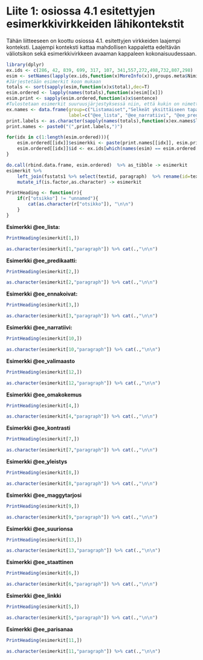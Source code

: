 # Liite 1: osiossa 4.1 esitettyjen esimerkkivirkkeiden lähikontekstit

Tähän liitteeseen on koottu osiossa 4.1. esitettyjen virkkeiden laajempi
konteksti. Laajempi konteksti kattaa mahdollisen kappaletta edeltävän 
väliotsikon sekä esimerkkivirkkeen avaaman kappaleen kokonaisuudessaan.

```r

library(dplyr)
ex.ids <- c(286, 42, 839, 699, 317, 107, 341,557,272,498,732,807,298)
esim <- setNames(lapply(ex.ids,function(x)MoreInfo(x)),groups.meta$Nimi)
#Järjestetään esimerkit koon mukaan
totals <- sort(sapply(esim,function(x)x$total),dec=T)
esim.ordered <- lapply(names(totals),function(x)esim[[x]])
esim.print <- sapply(esim.ordered,function(x)x$sentence)
#Tulostetaan esimerkit suuruusjärjestyksessä niin, että kukin on nimetty loogisesti
ex.names <- data.frame(group=c("Listamaiset","Selkeät yksittäiseen tapahtumaan keskittyvät narratiivit","asuin paikassa x","pari sanaa asumisesta","Linkki","yleistys","Ennakoivat","ennakoivien ja predikoivien välimaasto","oma kokemus","Yliopisto (maggy) tarjosi","Suurin osa opiskelijoista","Kontrasti","asunnon ja asumisen staattinen kuvailu"),
                       label=c("@ee_lista", "@ee_narratiivi", "@ee_predikaatti", "@ee_parisanaa", "@ee_linkki", "@ee_yleistys", "@ee_ennakoivat", "@ee_valimaasto", "@ee_omakokemus", "@ee_maggytarjosi", "@ee_suurionsa", "@ee_kontrasti", "@ee_staattinen"))
print.labels <- as.character(sapply(names(totals),function(x)ex.names$label[ex.names$group==x]))
print.names <- paste0("(",print.labels,")")

for(idx in c(1:length(esim.ordered))){
    esim.ordered[[idx]]$esimerkki <- paste(print.names[[idx]], esim.print[[idx]])
    esim.ordered[[idx]]$id <- ex.ids[which(names(esim) == esim.ordered[[idx]]$group)]
}

do.call(rbind.data.frame, esim.ordered)  %>% as_tibble -> esimerkit
esimerkit %>% 
    left_join(fsstats1 %>% select(textid, paragraph)  %>% rename(id=textid), by=c("id")) %>% 
    mutate_if(is.factor,as.character) -> esimerkit

PrintHeading <- function(r){
    if(r["otsikko"] != "unnamed"){
        cat(as.character(r["otsikko"]), "\n\n")
    }
}

```

**Esimerkki @ee_lista:**


```r

PrintHeading(esimerkit[1,])

as.character(esimerkit[1,"paragraph"]) %>% cat(.,"\n\n")

```



**Esimerkki @ee_predikaatti:**


```r

PrintHeading(esimerkit[2,])

as.character(esimerkit[2,"paragraph"]) %>% cat(.,"\n\n")

```



**Esimerkki @ee_ennakoivat:**


```r

PrintHeading(esimerkit[3,])

as.character(esimerkit[3,"paragraph"]) %>% cat(.,"\n\n")

```


**Esimerkki @ee_narratiivi:**

```r

PrintHeading(esimerkit[10,])

as.character(esimerkit[10,"paragraph"]) %>% cat(.,"\n\n")

```

**Esimerkki @ee_valimaasto**

```r

PrintHeading(esimerkit[12,])

as.character(esimerkit[12,"paragraph"]) %>% cat(.,"\n\n")

```

**Esimerkki @ee_omakokemus**


```r

PrintHeading(esimerkit[4,])

as.character(esimerkit[4,"paragraph"]) %>% cat(.,"\n\n")

```

**Esimerkki @ee_kontrasti**


```r

PrintHeading(esimerkit[7,])

as.character(esimerkit[7,"paragraph"]) %>% cat(.,"\n\n")

```

**Esimerkki @ee_yleistys**

```r

PrintHeading(esimerkit[8,])

as.character(esimerkit[8,"paragraph"]) %>% cat(.,"\n\n")

```

**Esimerkki @ee_maggytarjosi**

```r

PrintHeading(esimerkit[9,])

as.character(esimerkit[9,"paragraph"]) %>% cat(.,"\n\n")

```

**Esimerkki @ee_suurionsa**


```r

PrintHeading(esimerkit[13,])

as.character(esimerkit[13,"paragraph"]) %>% cat(.,"\n\n")

```

**Esimerkki @ee_staattinen**


```r

PrintHeading(esimerkit[6,])

as.character(esimerkit[6,"paragraph"]) %>% cat(.,"\n\n")

```

**Esimerkki @ee_linkki**


```r

PrintHeading(esimerkit[5,])

as.character(esimerkit[5,"paragraph"]) %>% cat(.,"\n\n")

```

**Esimerkki @ee_parisanaa**


```r

PrintHeading(esimerkit[11,])

as.character(esimerkit[11,"paragraph"]) %>% cat(.,"\n\n")

```

